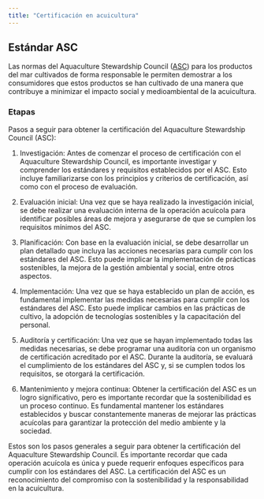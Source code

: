 ```yaml
---
title: "Certificación en acuicultura"
---
```


## Estándar ASC

Las normas del Aquaculture Stewardship Council
([ASC](https://asc-aqua.org/the-new-asc-farm-standard/){target="_blank"}) para los productos del mar
cultivados de forma responsable le permiten demostrar a los consumidores que estos productos se han cultivado
de una manera que contribuye a minimizar el impacto social y medioambiental de la acuicultura.

### Etapas

Pasos a seguir para obtener la certificación del Aquaculture Stewardship Council (ASC):

1.  Investigación: Antes de comenzar el proceso de certificación con el Aquaculture Stewardship Council, es
    importante investigar y comprender los estándares y requisitos establecidos por el ASC. Esto incluye
    familiarizarse con los principios y criterios de certificación, así como con el proceso de evaluación.

2.  Evaluación inicial: Una vez que se haya realizado la investigación inicial, se debe realizar una
    evaluación interna de la operación acuícola para identificar posibles áreas de mejora y asegurarse de que
    se cumplen los requisitos mínimos del ASC.

3.  Planificación: Con base en la evaluación inicial, se debe desarrollar un plan detallado que incluya las
    acciones necesarias para cumplir con los estándares del ASC. Esto puede implicar la implementación de
    prácticas sostenibles, la mejora de la gestión ambiental y social, entre otros aspectos.

4.  Implementación: Una vez que se haya establecido un plan de acción, es fundamental implementar las medidas
    necesarias para cumplir con los estándares del ASC. Esto puede implicar cambios en las prácticas de
    cultivo, la adopción de tecnologías sostenibles y la capacitación del personal.

5.  Auditoría y certificación: Una vez que se hayan implementado todas las medidas necesarias, se debe
    programar una auditoría con un organismo de certificación acreditado por el ASC. Durante la auditoría, se
    evaluará el cumplimiento de los estándares del ASC y, si se cumplen todos los requisitos, se otorgará la
    certificación.

6.  Mantenimiento y mejora continua: Obtener la certificación del ASC es un logro significativo, pero es
    importante recordar que la sostenibilidad es un proceso continuo. Es fundamental mantener los estándares
    establecidos y buscar constantemente maneras de mejorar las prácticas acuícolas para garantizar la
    protección del medio ambiente y la sociedad.

Estos son los pasos generales a seguir para obtener la certificación del Aquaculture Stewardship Council. Es
importante recordar que cada operación acuícola es única y puede requerir enfoques específicos para cumplir
con los estándares del ASC. La certificación del ASC es un reconocimiento del compromiso con la sostenibilidad
y la responsabilidad en la acuicultura.


